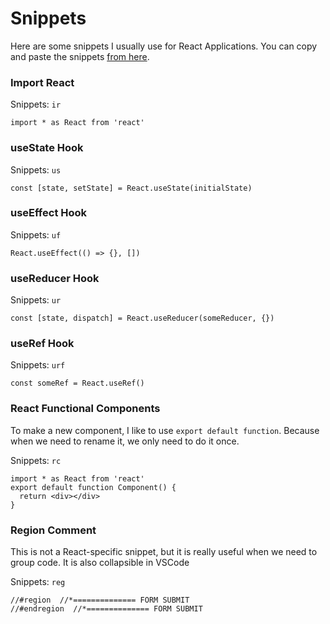 # Snippets

Here are some snippets I usually use for React Applications. You can copy and paste the snippets [from here](https://github.com/theodorusclarence/ts-nextjs-tailwind-starter/blob/main/.vscode/typescriptreact.code-snippets).

### Import React

Snippets: `ir`

```tsx
import * as React from 'react'
```

### useState Hook

Snippets: `us`

```tsx
const [state, setState] = React.useState(initialState)
```

### useEffect Hook

Snippets: `uf`

```tsx
React.useEffect(() => {}, [])
```

### useReducer Hook

Snippets: `ur`

```tsx
const [state, dispatch] = React.useReducer(someReducer, {})
```

### useRef Hook

Snippets: `urf`

```tsx
const someRef = React.useRef()
```

### React Functional Components

To make a new component, I like to use `export default function`. Because when we need to rename it, we only need to do it once.

Snippets: `rc`

```tsx
import * as React from 'react'
export default function Component() {
  return <div></div>
}
```

### Region Comment

This is not a React-specific snippet, but it is really useful when we need to group code. It is also collapsible in VSCode

Snippets: `reg`

```tsx
//#region  //*============== FORM SUBMIT
//#endregion  //*============== FORM SUBMIT
```
